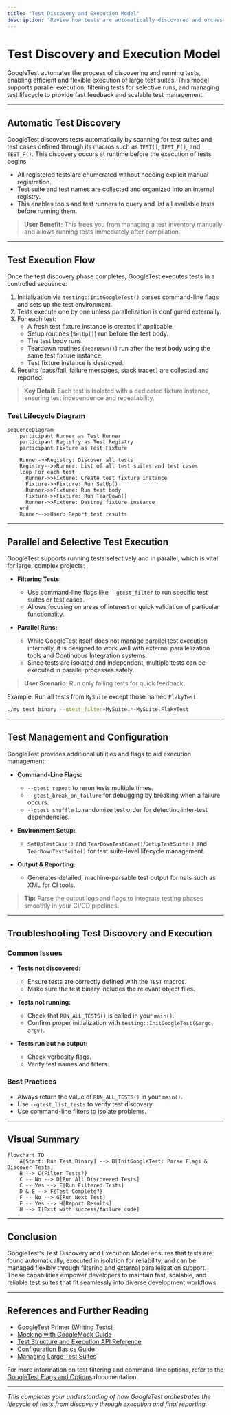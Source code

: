 ```yaml
---
title: "Test Discovery and Execution Model"
description: "Review how tests are automatically discovered and orchestrated for execution, enabling parallelism, selective execution, and efficient test management in complex projects."
---
```


# Test Discovery and Execution Model

GoogleTest automates the process of discovering and running tests, enabling efficient and flexible execution of large test suites. This model supports parallel execution, filtering tests for selective runs, and managing test lifecycle to provide fast feedback and scalable test management.

---

## Automatic Test Discovery

GoogleTest discovers tests automatically by scanning for test suites and test cases defined through its macros such as `TEST()`, `TEST_F()`, and `TEST_P()`. This discovery occurs at runtime before the execution of tests begins.

- All registered tests are enumerated without needing explicit manual registration.
- Test suite and test names are collected and organized into an internal registry.
- This enables tools and test runners to query and list all available tests before running them.

> **User Benefit:** This frees you from managing a test inventory manually and allows running tests immediately after compilation.

---

## Test Execution Flow

Once the test discovery phase completes, GoogleTest executes tests in a controlled sequence:

1. Initialization via `testing::InitGoogleTest()` parses command-line flags and sets up the test environment.
2. Tests execute one by one unless parallelization is configured externally.
3. For each test:
   - A fresh test fixture instance is created if applicable.
   - Setup routines (`SetUp()`) run before the test body.
   - The test body runs.
   - Teardown routines (`TearDown()`) run after the test body using the same test fixture instance.
   - Test fixture instance is destroyed.
4. Results (pass/fail, failure messages, stack traces) are collected and reported.

> **Key Detail:** Each test is isolated with a dedicated fixture instance, ensuring test independence and repeatability.

### Test Lifecycle Diagram

```mermaid
sequenceDiagram
    participant Runner as Test Runner
    participant Registry as Test Registry
    participant Fixture as Test Fixture

    Runner->>Registry: Discover all tests
    Registry-->>Runner: List of all test suites and test cases
    loop For each test
      Runner->>Fixture: Create test fixture instance
      Fixture->>Fixture: Run SetUp()
      Runner->>Fixture: Run test body
      Fixture->>Fixture: Run TearDown()
      Runner->>Fixture: Destroy fixture instance
    end
    Runner-->>User: Report test results
```


---

## Parallel and Selective Test Execution

GoogleTest supports running tests selectively and in parallel, which is vital for large, complex projects:

- **Filtering Tests:**
  - Use command-line flags like `--gtest_filter` to run specific test suites or test cases.
  - Allows focusing on areas of interest or quick validation of particular functionality.

- **Parallel Runs:**
  - While GoogleTest itself does not manage parallel test execution internally, it is designed to work well with external parallelization tools and Continuous Integration systems.
  - Since tests are isolated and independent, multiple tests can be executed in parallel processes safely.

> **User Scenario:** Run only failing tests for quick feedback.

Example: Run all tests from `MySuite` except those named `FlakyTest`:

```bash
./my_test_binary --gtest_filter=MySuite.*-MySuite.FlakyTest
```

---

## Test Management and Configuration

GoogleTest provides additional utilities and flags to aid execution management:

- **Command-Line Flags:**
  - `--gtest_repeat` to rerun tests multiple times.
  - `--gtest_break_on_failure` for debugging by breaking when a failure occurs.
  - `--gtest_shuffle` to randomize test order for detecting inter-test dependencies.

- **Environment Setup:**
  - `SetUpTestCase()` and `TearDownTestCase()`/`SetUpTestSuite()` and `TearDownTestSuite()` for test suite-level lifecycle management.

- **Output & Reporting:**
  - Generates detailed, machine-parsable test output formats such as XML for CI tools.

> **Tip:** Parse the output logs and flags to integrate testing phases smoothly in your CI/CD pipelines.

---

## Troubleshooting Test Discovery and Execution

### Common Issues

- **Tests not discovered:**
  - Ensure tests are correctly defined with the `TEST` macros.
  - Make sure the test binary includes the relevant object files.

- **Tests not running:**
  - Check that `RUN_ALL_TESTS()` is called in your `main()`.
  - Confirm proper initialization with `testing::InitGoogleTest(&argc, argv)`.

- **Tests run but no output:**
  - Check verbosity flags.
  - Verify test names and filters.

### Best Practices

- Always return the value of `RUN_ALL_TESTS()` in your `main()`.
- Use `--gtest_list_tests` to verify test discovery.
- Use command-line filters to isolate problems.

---

## Visual Summary

```mermaid
flowchart TD
    A[Start: Run Test Binary] --> B[InitGoogleTest: Parse Flags & Discover Tests]
    B --> C{Filter Tests?}
    C -- No --> D[Run All Discovered Tests]
    C -- Yes --> E[Run Filtered Tests]
    D & E --> F{Test Complete?}
    F -- No --> G[Run Next Test]
    F -- Yes --> H[Report Results]
    H --> I[Exit with success/failure code]
```

---

## Conclusion

GoogleTest's Test Discovery and Execution Model ensures that tests are found automatically, executed in isolation for reliability, and can be managed flexibly through filtering and external parallelization support. These capabilities empower developers to maintain fast, scalable, and reliable test suites that fit seamlessly into diverse development workflows.

---

## References and Further Reading

- [GoogleTest Primer (Writing Tests)](primer.md)
- [Mocking with GoogleMock Guide](guides/advanced-testing/mocking-with-googlemock)
- [Test Structure and Execution API Reference](api-reference/core-testing-api/test-structure)
- [Configuration Basics Guide](getting_started/essentials_setup/configuration_basics)
- [Managing Large Test Suites](guides/practical-integrations/managing-large-test-suites)

For more information on test filtering and command-line options, refer to the [GoogleTest Flags and Options](api-reference/core-testing-api/test-configuration) documentation.

---

*This completes your understanding of how GoogleTest orchestrates the lifecycle of tests from discovery through execution and final reporting.*